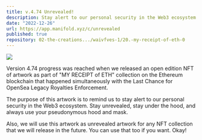 ```yaml
---
title: v.4.74 Unrevealed!
description: Stay alert to our personal security in the Web3 ecosystem. Stay unrevealed, stay under the hood, and always use your pseudonymous hood and mask.
date: "2022-12-26"
url: https://app.manifold.xyz/c/unrevealed
published: true
repository: 02-the-creations.../waivfves-1/20.-my-receipt-of-eth-0
---
```


[![](/4.74-com.gif)](/4.74-com.gif)

Version 4.74 progress was reached when we released an open edition NFT of artwork as part of "MY RECEIPT of ETH" collection on the Ethereum blockchain that happened simultaneously with the Last Chance for OpenSea Legacy Royalties Enforcement.   
   
The purpose of this artwork is to remind us to stay alert to our personal security in the Web3 ecosystem. Stay unrevealed, stay under the hood, and always use your pseudonymous hood and mask.   
   
Also, we will use this artwork as unrevealed artwork for any NFT collection that we will release in the future. You can use that too if you want. Okay!